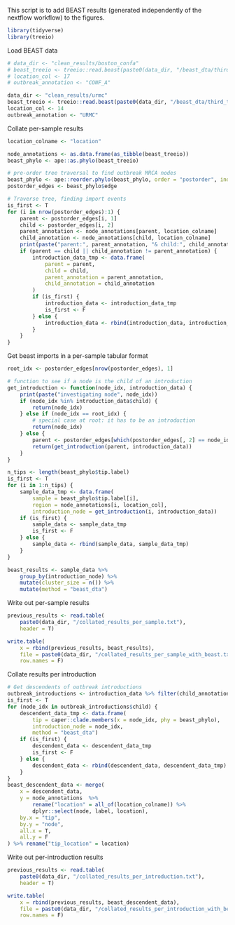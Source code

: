This script is to add BEAST results (generated independently of the nextflow workflow) to the figures.

```r
library(tidyverse)
library(treeio)
```

Load BEAST data
```r
# data_dir <- "clean_results/boston_confa"
# beast_treeio <- treeio::read.beast(paste0(data_dir, "/beast_dta/third_try_regions_starting_tree_500000/combined_chains_mcc.tree"))
# location_col <- 17
# outbreak_annotation <- "CONF_A"

data_dir <- "clean_results/urmc"
beast_treeio <- treeio::read.beast(paste0(data_dir, "/beast_dta/third_try_invariant_sites/combined_chains_mcc.tree"))
location_col <- 14
outbreak_annotation <- "URMC"
```

Collate per-sample results
```r
location_colname <- "location"

node_annotations <- as.data.frame(as_tibble(beast_treeio))
beast_phylo <- ape::as.phylo(beast_treeio)

# pre-order tree traversal to find outbreak MRCA nodes
beast_phylo <- ape::reorder.phylo(beast_phylo, order = "postorder", index.only = F)
postorder_edges <- beast_phylo$edge

# Traverse tree, finding import events
is_first <- T
for (i in nrow(postorder_edges):1) {
    parent <- postorder_edges[i, 1]
    child <- postorder_edges[i, 2]
    parent_annotation <- node_annotations[parent, location_colname]
    child_annotation <- node_annotations[child, location_colname]
    print(paste("parent:", parent_annotation, "& child:", child_annotation))
    if (parent == child || child_annotation != parent_annotation) {
        introduction_data_tmp <- data.frame(
            parent = parent,
            child = child,
            parent_annotation = parent_annotation,
            child_annotation = child_annotation
        )
        if (is_first) {
            introduction_data <- introduction_data_tmp
            is_first <- F
        } else {
            introduction_data <- rbind(introduction_data, introduction_data_tmp)
        }
    }  
}
```

Get beast imports in a per-sample tabular format
```r
root_idx <- postorder_edges[nrow(postorder_edges), 1]

# function to see if a node is the child of an introduction
get_introduction <- function(node_idx, introduction_data) {
    print(paste("investigating node", node_idx))
    if (node_idx %in% introduction_data$child) {
        return(node_idx)
    } else if (node_idx == root_idx) {
        # special case at root: it has to be an introduction
        return(node_idx)
    } else {
        parent <- postorder_edges[which(postorder_edges[, 2] == node_idx), 1]
        return(get_introduction(parent, introduction_data))
    }
}

n_tips <- length(beast_phylo$tip.label)
is_first <- T
for (i in 1:n_tips) {
    sample_data_tmp <- data.frame(
        sample = beast_phylo$tip.label[i],
        region = node_annotations[i, location_col],
        introduction_node = get_introduction(i, introduction_data))
    if (is_first) {
        sample_data <- sample_data_tmp
        is_first <- F
    } else {
        sample_data <- rbind(sample_data, sample_data_tmp)
    }
}

beast_results <- sample_data %>%
    group_by(introduction_node) %>%
    mutate(cluster_size = n()) %>%
    mutate(method = "beast_dta")
```

Write out per-sample results
```r
previous_results <- read.table(
    paste0(data_dir, "/collated_results_per_sample.txt"),
    header = T)

write.table(
    x = rbind(previous_results, beast_results), 
    file = paste0(data_dir, "/collated_results_per_sample_with_beast.txt"),
    row.names = F)
```

Collate results per introduction
```r
# Get descendents of outbreak introductions
outbreak_introductions <- introduction_data %>% filter(child_annotation == outbreak_annotation)
is_first <- T
for (node_idx in outbreak_introductions$child) {
    descendent_data_tmp <- data.frame(
        tip = caper::clade.members(x = node_idx, phy = beast_phylo),
        introduction_node = node_idx,
        method = "beast_dta")
    if (is_first) {
        descendent_data <- descendent_data_tmp
        is_first <- F
    } else {
        descendent_data <- rbind(descendent_data, descendent_data_tmp)
    }
}
beast_descendent_data <- merge(
    x = descendent_data, 
    y = node_annotations  %>%
        rename("location" = all_of(location_colname)) %>% 
        dplyr::select(node, label, location),
    by.x = "tip", 
    by.y = "node",
    all.x = T, 
    all.y = F
) %>% rename("tip_location" = location)
```

Write out per-introduction results
```r
previous_results <- read.table(
    paste0(data_dir, "/collated_results_per_introduction.txt"),
    header = T)

write.table(
    x = rbind(previous_results, beast_descendent_data), 
    file = paste0(data_dir, "/collated_results_per_introduction_with_beast.txt"),
    row.names = F)
```